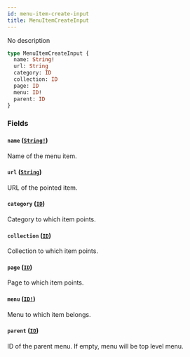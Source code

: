 ```yaml
---
id: menu-item-create-input
title: MenuItemCreateInput
---
```


No description

```graphql
type MenuItemCreateInput {
  name: String!
  url: String
  category: ID
  collection: ID
  page: ID
  menu: ID!
  parent: ID
}
```

### Fields

#### `name` ([`String!`](/api-reference/scalars/string.mdx))

Name of the menu item.

#### `url` ([`String`](/api-reference/scalars/string.mdx))

URL of the pointed item.

#### `category` ([`ID`](/api-reference/scalars/id.mdx))

Category to which item points.

#### `collection` ([`ID`](/api-reference/scalars/id.mdx))

Collection to which item points.

#### `page` ([`ID`](/api-reference/scalars/id.mdx))

Page to which item points.

#### `menu` ([`ID!`](/api-reference/scalars/id.mdx))

Menu to which item belongs.

#### `parent` ([`ID`](/api-reference/scalars/id.mdx))

ID of the parent menu. If empty, menu will be top level menu.
